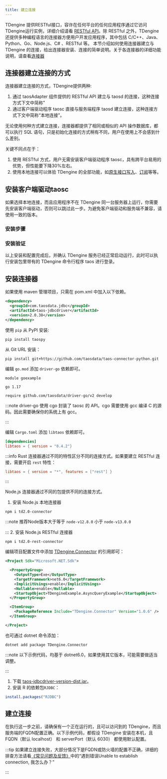 ```yaml
---
title: 建立连接
--- 
```




TDengine 提供RESTful接口，容许在任何平台的任何应用程序通过它访问TDengine运行实例，详细介绍请看 [RESTful API](https://docs.taosdata.com/reference/restful-api/)。除 RESTful 之外，TDengine 还提供多种编程语言的连接器方便用户开发应用程序，其中包括 C/C++、Java、Python、Go、Node.js、C# 、RESTful 等。 本节介绍如何使用连接器建立与 TDengine 的连接，给出连接器安装、连接的简单说明。关于各连接器的详细功能说明，请查看[连接器](https://docs.taosdata.com/reference/connector/)

## 连接器建立连接的方式

连接器建立连接的方式，TDengine提供两种:
  1. 通过 taosAdapter 组件提供的 RESTful API 建立与 taosd 的连接，这种连接方式下文中简称" 
  2. 通过客户端驱动程序 taosc 直接与服务端程序 taosd 建立连接，这种连接方式下文中简称“本地连接”。

无论使用何种方式建立连接，连接器都提供了相同或相似的 API 操作数据库，都可以执行 SQL 语句，只是初始化连接的方式稍有不同，用户在使用上不会感到什么差别。

关键不同点在于：
1. 使用 RESTful 方式，用户无需安装客户端驱动程序 taosc，具有跨平台易用的优势，但性能要下降30%左右。
2. 使用本地连接可以体验 TDengine 的全部功能，如[原生接口写入](/reference/connector/cpp#参数绑定-api)、[订阅](reference/connector/cpp#数据订阅接口)等等。


## 安装客户端驱动taosc

如果选择本地连接，而且应用程序不在 TDengine 同一台服务器上运行，你需要先安装客户端驱动，否则可以跳过此一步。为避免客户端驱动和服务端不兼容，请使用一致的版本。

### 安装步骤

<Tabs defaultValue="linux" groupId="os">
  <TabItem value="linux" label="Linux">
    <InstallOnWindows />
  </TabItem>
  <TabItem value="windows" label="Windows">
    <InstallOnLinux />
  </TabItem>
</Tabs>

### 安装验证

以上安装和配置完成后，并确认 TDengine 服务已经正常启动运行，此时可以执行安装包里带有的 TDengine 命令行程序 taos 进行登录。

<Tabs defaultValue="linux" groupId="os">
  <TabItem value="linux" label="Linux">
    <VerifyLinux />
  </TabItem>
  <TabItem value="windows" label="Windows">
    <VerifyWindows />
  </TabItem>
</Tabs>

## 安装连接器

<Tabs groupId="lang">
<TabItem label="Java" value="java">
  
如果使用 maven 管理项目，只需在 pom.xml 中加入以下依赖。

```xml
<dependency>
  <groupId>com.taosdata.jdbc</groupId>
  <artifactId>taos-jdbcdriver</artifactId>
  <version>2.0.38</version>
</dependency>
```

</TabItem>
<TabItem label="Python" value="python">

使用 `pip` 从 PyPI 安装:
```
pip install taospy
```
从 Git URL 安装：
```
pip install git+https://github.com/taosdata/taos-connector-python.git
```

</TabItem>
<TabItem label="Go" value="go">

编辑 `go.mod` 添加 `driver-go` 依赖即可。
```go-mod title=go.mod
module goexample

go 1.17

require github.com/taosdata/driver-go/v2 develop
```
:::note
driver-go 使用 cgo 封装了 taosc 的 API。cgo 需要使用 gcc 编译 C 的源码。因此需要确保你的系统上有 gcc。

:::

</TabItem>
<TabItem label="Rust" value="rust">

编辑 `Cargo.toml` 添加 `libtaos` 依赖即可。
```toml title=Cargo.toml
[dependencies]
libtaos = { version = "0.4.2"}
```
:::info
Rust 连接器通过不同的特性区分不同的连接方式。如果要建立 RESTful 连接，需要开启 `rest` 特性：
```toml
libtaos = { version = "*", features = ["rest"] }
```

:::

</TabItem>
<TabItem label="Node.js" value="node">

Node.js 连接器通过不同的包提供不同的连接方式。

1. 安装 Node.js 本地连接器
  ```
  npm i td2.0-connector
  ```
  :::note
  推荐Node版本大于等于 `node-v12.8.0` 小于 `node-v13.0.0` 

  :::
2. 安装 Node.js RESTful 连接器
  ```
  npm i td2.0-rest-connector
  ```

</TabItem>
<TabItem label="C#" value="csharp">

编辑项目配置文件中添加 [TDengine.Connector](https://www.nuget.org/packages/TDengine.Connector/) 的引用即可：

```xml title=csharp.csproj {12}
<Project Sdk="Microsoft.NET.Sdk">

  <PropertyGroup>
    <OutputType>Exe</OutputType>
    <TargetFramework>net6.0</TargetFramework>
    <ImplicitUsings>enable</ImplicitUsings>
    <Nullable>enable</Nullable>
    <StartupObject>TDengineExample.AsyncQueryExample</StartupObject>
  </PropertyGroup>

  <ItemGroup>
    <PackageReference Include="TDengine.Connector" Version="1.0.6" />
  </ItemGroup>

</Project>
```
也可通过 dotnet 命令添加：
```
dotnet add package TDengine.Connector
```
:::note 
以下示例代码，均基于 dotnet6.0，如果使用其它版本，可能需要做适当调整。 

:::

</TabItem>
<TabItem label="R" value="r">

1. 下载 [taos-jdbcdriver-version-dist.jar](https://repo1.maven.org/maven2/com/taosdata/jdbc/taos-jdbcdriver/2.0.38/)。
2. 安装 R 的依赖包`RJDBC`：
```R
install.packages("RJDBC")
```
</TabItem>
</Tabs>


## 建立连接

在执行这一步之前，请确保有一个正在运行的，且可以访问到的 TDengine，而且服务端的FQDN配置正确。以下示例代码，都假设 TDengine 安装在本机，且 FQDN（默认 localhost） 和 serverPort（默认 6030） 都使用默认配置。

<Tabs groupId="lang" defaultValue="java">
  <TabItem label="Java" value="java">
    <ConnJava />
  </TabItem>
  <TabItem label="Python" value="python">
    <ConnPythonNative />
  </TabItem>
  <TabItem label="Go" value="go">
      <ConnGo />
  </TabItem>
  <TabItem label="Rust" value="rust">
    <ConnRust />
  </TabItem>
  <TabItem label="Node.js" value="node">
    <ConnNodeNative />
    <ConnNode />
  </TabItem>
  <TabItem label="C#" value="csharp">
    <ConnCSNative />
  </TabItem>
  <TabItem label="R" value="r">
    <ConnR/>
  </TabItem>
  <TabItem label="C" value="c">
    <ConnC />
  </TabItem>
</Tabs>

:::tip
如果建立连接失败，大部分情况下是FQDN或防火墙的配置不正确，详细的排查方法请看[《常见问题及反馈》](https://docs.taosdata.com/train-fqa/faq)中的“遇到错误Unable to establish connection, 我怎么办？”

:::


